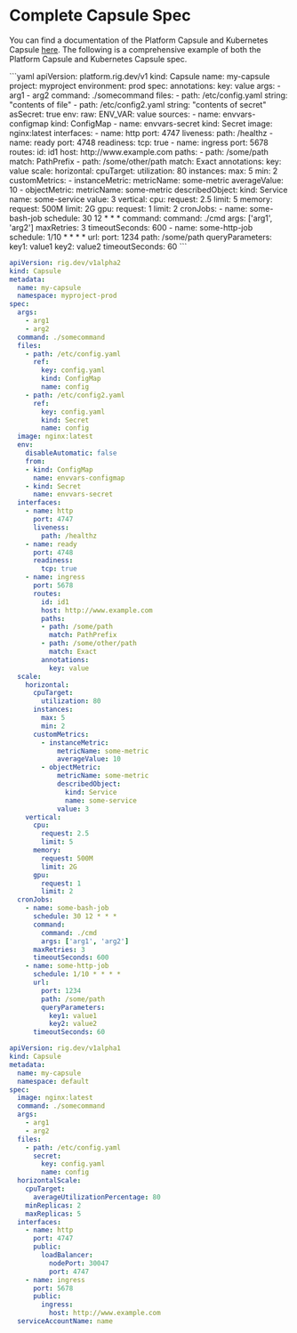 
# Complete Capsule Spec
You can find a documentation of the Platform Capsule and Kubernetes Capsule [here](/api). The following is a comprehensive example of both the Platform Capsule and Kubernetes Capsule spec.

<Tabs>

<TabItem value="Platform v1" label="platform.rig.dev/v1">
```yaml
apiVersion: platform.rig.dev/v1
kind: Capsule
name: my-capsule
project: myproject
environment: prod
spec:
  annotations:
    key: value
  args:
    - arg1
    - arg2
  command: ./somecommand
  files:
    - path: /etc/config.yaml
      string: "contents of file"
    - path: /etc/config2.yaml
      string: "contents of secret"
      asSecret: true
  env:
    raw:
      ENV_VAR: value
    sources:
    - name: envvars-configmap
      kind: ConfigMap
    - name: envvars-secret
      kind: Secret
  image: nginx:latest
  interfaces:
    - name: http
      port: 4747
      liveness:
        path: /healthz
    - name: ready
      port: 4748
      readiness:
        tcp: true
    - name: ingress
      port: 5678
      routes:
        id: id1
        host: http://www.example.com
        paths:
        - path: /some/path
          match: PathPrefix
        - path: /some/other/path
          match: Exact
        annotations:
          key: value
  scale:
    horizontal:
      cpuTarget:
        utilization: 80
      instances:
        max: 5
        min: 2
      customMetrics:
        - instanceMetric:
            metricName: some-metric
            averageValue: 10
        - objectMetric:
            metricName: some-metric
            describedObject:
              kind: Service
              name: some-service
            value: 3
    vertical:
      cpu:
        request: 2.5
        limit: 5
      memory:
        request: 500M
        limit: 2G
      gpu:
        request: 1
        limit: 2
  cronJobs:
    - name: some-bash-job
      schedule: 30 12 * * *
      command:
        command: ./cmd 
        args: ['arg1', 'arg2']
      maxRetries: 3
      timeoutSeconds: 600
    - name: some-http-job
      schedule: 1/10 * * * *
      url:
        port: 1234
        path: /some/path
        queryParameters:
          key1: value1
          key2: value2
      timeoutSeconds: 60
```
</TabItem>
<TabItem value="K8s v1alpha2" label="K8s v1alpha2">

```yaml
apiVersion: rig.dev/v1alpha2
kind: Capsule
metadata:
  name: my-capsule
  namespace: myproject-prod
spec:
  args:
    - arg1
    - arg2
  command: ./somecommand
  files:
    - path: /etc/config.yaml
      ref:
        key: config.yaml
        kind: ConfigMap
        name: config
    - path: /etc/config2.yaml
      ref:
        key: config.yaml
        kind: Secret
        name: config
  image: nginx:latest
  env:
    disableAutomatic: false
    from:
    - kind: ConfigMap
      name: envvars-configmap
    - kind: Secret
      name: envvars-secret
  interfaces:
    - name: http
      port: 4747
      liveness:
        path: /healthz
    - name: ready
      port: 4748
      readiness:
        tcp: true
    - name: ingress
      port: 5678
      routes:
        id: id1
        host: http://www.example.com
        paths:
        - path: /some/path
          match: PathPrefix
        - path: /some/other/path
          match: Exact
        annotations:
          key: value
  scale:
    horizontal:
      cpuTarget:
        utilization: 80
      instances:
        max: 5
        min: 2
      customMetrics:
        - instanceMetric:
            metricName: some-metric
            averageValue: 10
        - objectMetric:
            metricName: some-metric
            describedObject:
              kind: Service
              name: some-service
            value: 3
    vertical:
      cpu:
        request: 2.5
        limit: 5
      memory:
        request: 500M
        limit: 2G
      gpu:
        request: 1
        limit: 2
  cronJobs:
    - name: some-bash-job
      schedule: 30 12 * * *
      command:
        command: ./cmd 
        args: ['arg1', 'arg2']
      maxRetries: 3
      timeoutSeconds: 600
    - name: some-http-job
      schedule: 1/10 * * * *
      url:
        port: 1234
        path: /some/path
        queryParameters:
          key1: value1
          key2: value2
      timeoutSeconds: 60
```
</TabItem>
<TabItem value="K8s v1alpha1" label="K8s v1alpha1">

```yaml
apiVersion: rig.dev/v1alpha1
kind: Capsule
metadata:
  name: my-capsule
  namespace: default
spec:
  image: nginx:latest
  command: ./somecommand
  args:
    - arg1
    - arg2
  files:
    - path: /etc/config.yaml
      secret:
        key: config.yaml
        name: config
  horizontalScale:
    cpuTarget:
      averageUtilizationPercentage: 80
    minReplicas: 2
    maxReplicas: 5
  interfaces:
    - name: http
      port: 4747
      public:
        loadBalancer:
          nodePort: 30047
          port: 4747
    - name: ingress
      port: 5678
      public:
        ingress:
          host: http://www.example.com
  serviceAccountName: name
```
</TabItem>
</Tabs>
